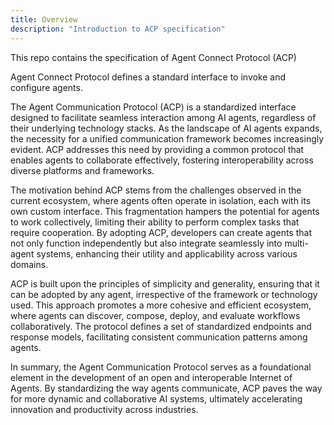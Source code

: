```yaml
---
title: Overview
description: "Introduction to ACP specification"
---
```


This repo contains the specification of Agent Connect Protocol (ACP)

Agent Connect Protocol defines a standard interface to invoke and configure agents.

​The Agent Communication Protocol (ACP) is a standardized interface designed to facilitate seamless interaction among AI agents, regardless of their underlying technology stacks. As the landscape of AI agents expands, the necessity for a unified communication framework becomes increasingly evident. ACP addresses this need by providing a common protocol that enables agents to collaborate effectively, fostering interoperability across diverse platforms and frameworks.

The motivation behind ACP stems from the challenges observed in the current ecosystem, where agents often operate in isolation, each with its own custom interface. This fragmentation hampers the potential for agents to work collectively, limiting their ability to perform complex tasks that require cooperation. By adopting ACP, developers can create agents that not only function independently but also integrate seamlessly into multi-agent systems, enhancing their utility and applicability across various domains.

ACP is built upon the principles of simplicity and generality, ensuring that it can be adopted by any agent, irrespective of the framework or technology used. This approach promotes a more cohesive and efficient ecosystem, where agents can discover, compose, deploy, and evaluate workflows collaboratively. The protocol defines a set of standardized endpoints and response models, facilitating consistent communication patterns among agents.

In summary, the Agent Communication Protocol serves as a foundational element in the development of an open and interoperable Internet of Agents. By standardizing the way agents communicate, ACP paves the way for more dynamic and collaborative AI systems, ultimately accelerating innovation and productivity across industries.
